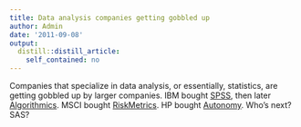 ```yaml
---
title: Data analysis companies getting gobbled up
author: Admin
date: '2011-09-08'
output:
  distill::distill_article:
    self_contained: no
---
```


Companies that specialize in data analysis, or essentially, statistics, are getting gobbled up by larger companies. IBM bought <a href="http://dealbook.nytimes.com/2009/07/28/ibm-to-pay-12-billion-for-software-maker/" target="_blank">SPSS</a>, then later <a href="http://dealbook.nytimes.com/2011/09/01/ibm-to-buy-algorithmics-for-387-million/" target="_blank">Algorithmics</a>. MSCI bought <a href="http://dealbook.nytimes.com/2010/03/01/msci-buys-riskmetrics-for-1-55-billion/" target="_blank">RiskMetrics</a>. HP bought <a href="http://dealbook.nytimes.com/2011/08/19/after-h-p-s-rich-offer-deal-making-spotlight-swings-to-data-analysis/" target="_blank">Autonomy</a>. Who&#8217;s next? SAS?
